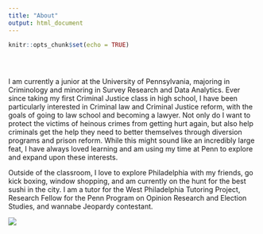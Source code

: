 ```yaml
---
title: "About"
output: html_document
---
```


```r
knitr::opts_chunk$set(echo = TRUE)
```

</style>

<div class="row" style="padding-top: 30px;">
<div class="col-sm-6">

I am currently a junior at the University of Pennsylvania, majoring in Criminology and minoring in Survey Research and Data Analytics. Ever since taking my first Criminal Justice class in high school, I have been particularly interested in Criminal law and Criminal Justice reform, with the goals of going to law school and becoming a lawyer. Not only do I want to protect the victims of heinous crimes from getting hurt again, but also help criminals get the help they need to better themselves through diversion programs and prison reform. While this might sound like an incredibly large feat, I have always loved learning and am using my time at Penn to explore and expand upon these interests.

Outside of the classroom, I love to explore Philadelphia with my friends, go kick boxing, window shopping, and am currently on the hunt for the best sushi in the city. I am a tutor for the West Philadelphia Tutoring Project, Research Fellow for the Penn Program on Opinion Research and Election Studies, and wannabe Jeopardy contestant. 

</div>
<div class="col-sm-6">




![](images/penn2.jpeg)

















